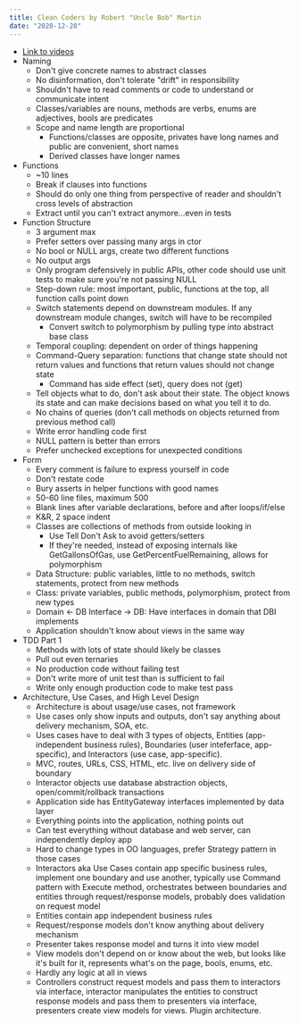 ```yaml
---
title: Clean Coders by Robert "Uncle Bob" Martin
date: "2020-12-28"
---
```


- [Link to videos](https://cleancoders.com/)
- Naming
  - Don't give concrete names to abstract classes
  - No disinformation, don't tolerate "drift" in responsibility
  - Shouldn't have to read comments or code to understand or communicate intent
  - Classes/variables are nouns, methods are verbs, enums are adjectives, bools are predicates
  - Scope and name length are proportional
    - Functions/classes are opposite, privates have long names and public are convenient, short names
    - Derived classes have longer names
- Functions
  - ~10 lines
  - Break if clauses into functions
  - Should do only one thing from perspective of reader and shouldn't cross levels of abstraction
  - Extract until you can't extract anymore...even in tests
- Function Structure
  - 3 argument max
  - Prefer setters over passing many args in ctor
  - No bool or NULL args, create two different functions
  - No output args
  - Only program defensively in public APIs, other code should use unit tests to make sure you're not passing NULL
  - Step-down rule: most important, public, functions at the top, all function calls point down
  - Switch statements depend on downstream modules. If any downstream module changes, switch will have to be recompiled
    - Convert switch to polymorphism by pulling type into abstract base class
  - Temporal coupling: dependent on order of things happening
  - Command-Query separation: functions that change state should not return values and functions that return values should not change state
    - Command has side effect (set), query does not (get)
  - Tell objects what to do, don't ask about their state. The object knows its state and can make decisions based on what you tell it to do.
  - No chains of queries (don't call methods on objects returned from previous method call)
  - Write error handling code first
  - NULL pattern is better than errors
  - Prefer unchecked exceptions for unexpected conditions
- Form
  - Every comment is failure to express yourself in code
  - Don't restate code
  - Bury asserts in helper functions with good names
  - 50-60 line files, maximum 500
  - Blank lines after variable declarations, before and after loops/if/else
  - K&R, 2 space indent
  - Classes are collections of methods from outside looking in
    - Use Tell Don't Ask to avoid getters/setters
    - If they're needed, instead of exposing internals like GetGallonsOfGas, use GetPercentFuelRemaining, allows for polymorphism
  - Data Structure: public variables, little to no methods, switch statements, protect from new methods
  - Class: private variables, public methods, polymorphism, protect from new types
  - Domain <- DB Interface -> DB: Have interfaces in domain that DBI implements
  - Application shouldn't know about views in the same way
- TDD Part 1
  - Methods with lots of state should likely be classes
  - Pull out even ternaries
  - No production code without failing test
  - Don't write more of unit test than is sufficient to fail
  - Write only enough production code to make test pass
- Architecture, Use Cases, and High Level Design
  - Architecture is about usage/use cases, not framework
  - Use cases only show inputs and outputs, don't say anything about delivery mechanism, SOA, etc.
  - Uses cases have to deal with 3 types of objects, Entities (app-independent business rules), Boundaries (user inteferface, app-specific), and Interactors (use case, app-specific).
  - MVC, routes, URLs, CSS, HTML, etc. live on delivery side of boundary
  - Interactor objects use database abstraction objects, open/commit/rollback transactions
  - Application side has EntityGateway interfaces implemented by data layer
  - Everything points into the application, nothing points out
  - Can test everything without database and web server, can independently deploy app
  - Hard to change types in OO languages, prefer Strategy pattern in those cases
  - Interactors aka Use Cases contain app specific business rules, implement one boundary and use another, typically use Command pattern with Execute method, orchestrates between boundaries and entities through request/response models, probably does validation on request model
  - Entities contain app independent business rules
  - Request/response models don't know anything about delivery mechanism
  - Presenter takes response model and turns it into view model
  - View models don't depend on or know about the web, but looks like it's built for it, represents what's on the page, bools, enums, etc.
  - Hardly any logic at all in views
  - Controllers construct request models and pass them to interactors via interface, interactor manipulates the entities to construct response models and pass them to presenters via interface, presenters create view models for views. Plugin architecture.
